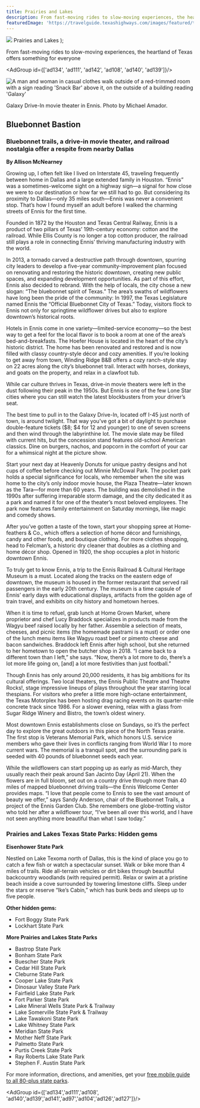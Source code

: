 ```yaml
---
title: Prairies and Lakes
description: From fast-moving rides to slow-moving experiences, the heartland of Texas offers something for everyone
featuredImage: 'https://travelguide.texashighways.com/images/featured/travelguide-prairies-lakes-featured.jpg'
---
```


  <span>
    <img class="region-title-map" src={`../images/map-prairies-lakes.png`}/>
    Prairies and Lakes
  </span>
);

<PageDescription>

From fast-moving rides to slow-moving experiences, the heartland of Texas offers something for everyone

</PageDescription>

<AdGroup id={['ad134', 'ad111', 'ad142', 'ad108', 'ad140', 'ad139']}/>

<Row>

<Column colSm={12} colMd={4} colLg={8}>

![A man and woman in casual clothes walk outside of a red-trimmed room with a sign reading 'Snack Bar' above it, on the outside of a building reading 'Galaxy'](images/galaxy-drive-in-prairies-lakes.jpg)
<Caption>Galaxy Drive-In movie theater in Ennis. Photo by Michael Amador.</Caption>

## **Bluebonnet Bastion**
### Bluebonnet trails, a drive-in movie theater, and railroad nostalgia offer a respite from nearby Dallas
**By Allison McNearney**

Growing up, I often felt like I lived on Interstate 45, traveling frequently between home in Dallas and a large extended family in Houston. “Ennis” was a sometimes-welcome sight on a highway sign—a signal for how close we were to our destination or how far we still had to go. But considering its proximity to Dallas—only 35 miles south—Ennis was never a convenient stop. That’s how I found myself an adult before I walked the charming streets of Ennis for the first time.

Founded in 1872 by the Houston and Texas Central Railway, Ennis is a product of two pillars of Texas’ 19th-century economy: cotton and the railroad. While Ellis County is no longer a top cotton producer, the railroad still plays a role in connecting Ennis’ thriving manufacturing industry with the world.

In 2013, a tornado carved a destructive path through downtown, spurring city leaders to develop a five-year community-­improvement plan focused on renovating and restoring the historic downtown, creating new public spaces, and expanding development opportunities. As part of this effort, Ennis also decided to rebrand. With the help of locals, the city chose a new slogan: “The bluebonnet spirit of Texas.” The area’s swaths of wildflowers have long been the pride of the community: In 1997, the Texas Legislature named Ennis the “Official Bluebonnet City of Texas.” Today, visitors flock to Ennis not only for springtime wildflower drives but also to explore downtown’s historical roots.

Hotels in Ennis come in one variety—­limited-service economy—so the best way to get a feel for the local flavor is to book a room at one of the area’s bed-and-breakfasts. The Hoefer House is located in the heart of the city’s historic district. The home has been renovated and restored and is now filled with classy country-style décor and cozy amenities. If you’re looking to get away from town, Winding Ridge B&B offers a cozy ranch-style stay on 22 acres along the city’s bluebonnet trail. Interact with horses, donkeys, and goats on the property, and relax in a clawfoot tub.

While car culture thrives in Texas, drive-in movie theaters were left in the dust following their peak in the 1950s. But Ennis is one of the few Lone Star cities where you can still watch the latest blockbusters from your driver’s seat.

The best time to pull in to the Galaxy Drive-In, located off I-45 just north of town, is around twilight. That way you’ve got a bit of daylight to purchase double-feature tickets ($8; $4 for 12 and younger) to one of seven screens and then wind through the labyrinthine lot. The movie slate may be filled with current hits, but the concession stand features old-school American classics. Dine on burgers, nachos, and popcorn in the comfort of your car for a whimsical night at the picture show.

Start your next day at Heavenly Donuts for unique pastry designs and hot cups of coffee before checking out Minnie McDowal Park. The pocket park holds a special significance for locals, who remember when the site was home to the city’s only indoor movie house, the Plaza Theatre—later known as the Tara—for more than 60 years. The building was demolished in the 1990s after suffering irreparable storm damage, and the city dedicated it as a park and named it for one of the theater’s most beloved employees. The park now features family entertainment on Saturday mornings, like magic and comedy shows.

After you’ve gotten a taste of the town, start your shopping spree at Home­feathers­ & Co., which offers a selection of home décor and furnishings, candy and other foods, and boutique clothing. For more clothes shopping, head to Felcman’s, a historic dry cleaner that doubles as a clothing and home décor shop. Opened in 1920, the shop occupies a plot in historic downtown Ennis.

To truly get to know Ennis, a trip to the Ennis Railroad & Cultural Heritage Museum is a must. Located along the tracks on the eastern edge of downtown, the museum is housed in the former restaurant that served rail passengers in the early 20th century. The museum is a time capsule of Ennis’ early days with educational displays, artifacts from the golden age of train travel, and exhibits on city history and hometown heroes.

When it is time to refuel, grab lunch at Home Grown Market, where proprietor and chef Lucy Braddock specializes in products made from the Wagyu beef raised locally by her father. Assemble a selection of meats, cheeses, and picnic items (the homemade pastrami is a must) or order one of the lunch menu items like Wagyu roast beef or pimento cheese and bacon sandwiches. Braddock left Ennis after high school, but she returned to her hometown to open the butcher shop in 2018. “I came back to a different town than I left,” she says. “Now, there’s a lot more to do, there’s a lot more life going on, [and] a lot more festivities than just football.”

Though Ennis has only around 20,000 residents, it has big ambitions for its cultural offerings. Two local theaters, the Ennis Public Theatre and Theatre Rocks!, stage impressive lineups of plays throughout the year starring local thespians. For visitors who prefer a little more high-octane entertainment, the Texas Motorplex has been hosting drag racing events on its quarter-mile concrete track since 1986. For a slower evening, relax with a glass from Sugar Ridge Winery and Bistro, the town’s oldest winery. 

Most downtown Ennis establishments close on Sundays, so it’s the perfect day to explore the great outdoors in this piece of the North Texas prairie. The first stop is Veterans Memorial Park, which honors U.S. service members who gave their lives in conflicts ranging from World War I to more current wars. The memorial is a tranquil spot, and the surrounding park is seeded with 40 pounds of bluebonnet seeds each year. 

While the wildflowers can start popping up as early as mid-March, they usually reach their peak around San Jacinto Day (April 21). When the flowers are in full bloom, set out on a country drive through more than 40 miles of mapped bluebonnet driving trails—the Ennis Welcome Center provides maps. “I love that people come to Ennis to see the vast amount of beauty we offer,” says Sandy Anderson, chair of the Bluebonnet Trails, a project of the Ennis Garden Club. She remembers one globe-trotting visitor who told her after a wildflower tour, “I’ve been all over this world, and I have not seen anything more beautiful than what I saw today.”

</Column>

<Column colSm={12} colMd={4} colLg={4}>

### Prairies and Lakes Texas State Parks: Hidden gems

**Eisenhower State Park**

Nestled on Lake Texoma north of Dallas, this is the kind of place you go to catch a few fish or watch a spectacular sunset. Walk or bike more than 4 miles of trails. Ride all-terrain vehicles or dirt bikes through beautiful backcountry woodlands (with required permit). Relax or swim at a pristine beach inside a cove surrounded by towering limestone cliffs. Sleep under the stars or reserve “Ike’s Cabin,” which has bunk beds and sleeps up to five people.

**Other hidden gems:**
- Fort Boggy State Park
- Lockhart State Park

**More Prairies and Lakes State Parks**
- Bastrop State Park
- Bonham State Park
- Buescher State Park
- Cedar Hill State Park
- Cleburne State Park
- Cooper Lake State Park
- Dinosaur Valley State Park
- Fairfield Lake State Park
- Fort Parker State Park
- Lake Mineral Wells State Park & Trailway
- Lake Somerville State Park & Trailway
- Lake Tawakoni State Park 
- Lake Whitney State Park
- Meridian State Park
- Mother Neff State Park
- Palmetto State Park
- Purtis Creek State Park
- Ray Roberts Lake State Park
- Stephen F. Austin State Park

For more information, directions, and amenities, get your [free mobile guide to all 80-plus state parks](https://texasstateparks.org/app).

</Column>

</Row>

<AdGroup id={['ad134','ad111','ad108', 'ad140','ad139','ad141','ad97','ad104','ad126','ad127']}/>

<Row>
<Column colSm={12} colMd={4} colLg={8}>
<RegionListing title="Prairies and Lakes" color="teal" region="PRAIRIES AND LAKES" ads={['ad117', 'ad129', 'ad136', 'ad133', 'ad132', 'ad110', 'ad120']}/>
</Column>

<Column colSm={12} colMd={4} colLg={4}>

</Column>

</Row>

<!--
<FeatureCard
  title="Search all cities and listings in the Piney Woods"
  actionIcon="arrowRight"
  href="/things-to-do-in-texas?region=piney-woods"
  color="dark">

![Trees reflect against blue sky and clear water in a bayou](/images/piney-woods-view-all-listings.jpg)

</FeatureCard>
<Caption>Big Thicket National Preserve, 10 Mile Bayou. Photo by Will van Overbeek.</Caption>
-->